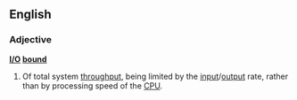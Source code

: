 ==English==

===Adjective===
{{wikipedia}}
'''[[I/O]] [[bound]]'''

# {{computing|jargon}} Of total system [[throughput]], being limited by the [[input]]/[[output]] rate, rather than by processing speed of the [[CPU]].